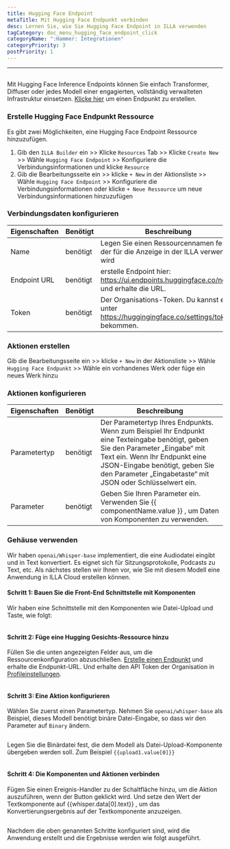 ```yaml
---
title: Hugging Face Endpoint
metaTitle: Mit Hugging Face Endpunkt verbinden
desc: Lernen Sie, wie Sie Hugging Face Endpoint in ILLA verwenden
tagCategory: doc_menu_hugging_face_endpoint_click
categoryName: ":Hammer: Integrationen"
categoryPriority: 3
postPriority: 1
---
```


* * *

## <h2 hidden>Umhüllender Gesichtspunkt Endpunkt</h2>

Mit Hugging Face Inference Endpoints können Sie einfach Transformer, Diffuser oder jedes Modell einer engagierten, vollständig verwalteten Infrastruktur einsetzen. [Klicke hier](https://ui.endpoints.huggingface.co/new) um einen Endpunkt zu erstellen. 

### Erstelle Hugging Face Endpunkt Ressource

Es gibt zwei Möglichkeiten, eine Hugging Face Endpoint Ressource hinzuzufügen. 

1.  Gib den `ILLA Builder` ein >> Klicke `Resources` Tab >> Klicke `Create New` >> Wähle `Hugging Face Endpoint` >> Konfiguriere die Verbindungsinformationen und klicke `Resource`
2.  Gib die Bearbeitungsseite ein >> klicke `+ New` in der Aktionsliste >> Wähle `Hugging Face Endpoint` >> Konfiguriere die Verbindungsinformationen oder klicke `+ Neue Ressource` um neue Verbindungsinformationen hinzuzufügen

### Verbindungsdaten konfigurieren

| Eigenschaften | Benötigt | Beschreibung                                                                                     |
| ------------- | -------- | ------------------------------------------------------------------------------------------------ |
| Name          | benötigt | Legen Sie einen Ressourcennamen fest, der für die Anzeige in der ILLA verwendet wird             |
| Endpoint URL  | benötigt | erstelle Endpoint hier: https://ui.endpoints.huggingface.co/new und erhalte die URL.             |
| Token         | benötigt | Der Organisations-Token. Du kannst es unter https://huggingingface.co/settings/tokens bekommen.  |

### Aktionen erstellen

Gib die Bearbeitungsseite ein >> klicke `+ New` in der Aktionsliste >> Wähle `Hugging Face Endpunkt` >> Wähle ein vorhandenes Werk oder füge ein neues Werk hinzu

### Aktionen konfigurieren

| Eigenschaften | Benötigt | Beschreibung                                                                                                                                                                                                                                                      |
| ------------- | -------- | ----------------------------------------------------------------------------------------------------------------------------------------------------------------------------------------------------------------------------------------------------------------- |
| Parametertyp  | benötigt | Der Parametertyp Ihres Endpunkts. Wenn zum Beispiel Ihr Endpunkt eine Texteingabe benötigt, geben Sie den Parameter „Eingabe“ mit Text ein. Wenn Ihr Endpunkt eine JSON-Eingabe benötigt, geben Sie den Parameter „Eingabetaste“ mit JSON oder Schlüsselwert ein. |
| Parameter     | benötigt | Geben Sie Ihren Parameter ein. Verwenden Sie {{ componentName.value }} , um Daten von Komponenten zu verwenden.                                                                                                                                                   |

### Gehäuse verwenden

Wir haben `openai/Whisper-base` implementiert, die eine Audiodatei eingibt und in Text konvertiert. Es eignet sich für Sitzungsprotokolle, Podcasts zu Text, etc. Als nächstes stellen wir Ihnen vor, wie Sie mit diesem Modell eine Anwendung in ILLA Cloud erstellen können.

#### Schritt 1: Bauen Sie die Front-End Schnittstelle mit Komponenten

Wir haben eine Schnittstelle mit den Komponenten wie Datei-Upload und Taste, wie folgt:

<img src='https://cdn.illacloud.com/official-website/img/docs/connect/hf1.png' alt="" />

#### Schritt 2: Füge eine Hugging Gesichts-Ressource hinzu

Füllen Sie die unten angezeigten Felder aus, um die Ressourcenkonfiguration abzuschließen. [Erstelle einen Endpunkt](https://ui.endpoints.huggingface.co/new) und erhalte die Endpunkt-URL. Und erhalte den API Token der Organisation in [Profileinstellungen](https://huggingingface.co/settings/tokens). 

<img src='https://cdn.illacloud.com/official-website/img/docs/connect/hf2.png' alt="" />

#### Schritt 3: Eine Aktion konfigurieren

Wählen Sie zuerst einen Parametertyp. Nehmen Sie `openai/whisper-base` als Beispiel, dieses Modell benötigt binäre Datei-Eingabe, so dass wir den Parameter auf `Binary` ändern.

<img src='https://cdn.illacloud.com/official-website/img/docs/connect/hf3.png' alt="" />

Legen Sie die Binärdatei fest, die dem Modell als Datei-Upload-Komponente übergeben werden soll. Zum Beispiel `{{upload1.value[0]}}`

<img src='https://cdn.illacloud.com/official-website/img/docs/connect/hf4.png' alt="" />

#### Schritt 4: Die Komponenten und Aktionen verbinden

Fügen Sie einen Ereignis-Handler zu der Schaltfläche hinzu, um die Aktion auszuführen, wenn der Button geklickt wird. Und setze den Wert der Textkomponente auf {{whisper.data[0].text}} , um das Konvertierungsergebnis auf der Textkomponente anzuzeigen. 

<img src='https://cdn.illacloud.com/official-website/img/docs/connect/hf5.png' alt="" />

Nachdem die oben genannten Schritte konfiguriert sind, wird die Anwendung erstellt und die Ergebnisse werden wie folgt ausgeführt.

<img src='https://cdn.illacloud.com/official-website/img/docs/connect/hf6.gif' alt="" />
